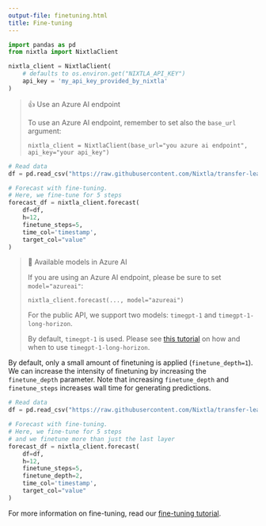 ```yaml
---
output-file: finetuning.html
title: Fine-tuning
---
```



```python
import pandas as pd
from nixtla import NixtlaClient
```


```python
nixtla_client = NixtlaClient(
    # defaults to os.environ.get("NIXTLA_API_KEY")
    api_key = 'my_api_key_provided_by_nixtla'
)
```

> 👍 Use an Azure AI endpoint
>
> To use an Azure AI endpoint, remember to set also the `base_url`
> argument:
>
> `nixtla_client = NixtlaClient(base_url="you azure ai endpoint", api_key="your api_key")`

```python
# Read data
df = pd.read_csv("https://raw.githubusercontent.com/Nixtla/transfer-learning-time-series/main/datasets/air_passengers.csv")

# Forecast with fine-tuning.
# Here, we fine-tune for 5 steps
forecast_df = nixtla_client.forecast(
    df=df,
    h=12,
    finetune_steps=5,
    time_col='timestamp',
    target_col="value"
)
```

> 📘 Available models in Azure AI
>
> If you are using an Azure AI endpoint, please be sure to set
> `model="azureai"`:
>
> `nixtla_client.forecast(..., model="azureai")`
>
> For the public API, we support two models: `timegpt-1` and
> `timegpt-1-long-horizon`.
>
> By default, `timegpt-1` is used. Please see [this
> tutorial](https://docs.nixtla.io/docs/tutorials-long_horizon_forecasting)
> on how and when to use `timegpt-1-long-horizon`.

By default, only a small amount of finetuning is applied
(`finetune_depth=1`). We can increase the intensity of finetuning by
increasing the `finetune_depth` parameter. Note that increasing
`finetune_depth` and `finetune_steps` increases wall time for generating
predictions.

```python
# Read data
df = pd.read_csv("https://raw.githubusercontent.com/Nixtla/transfer-learning-time-series/main/datasets/air_passengers.csv")

# Forecast with fine-tuning.
# Here, we fine-tune for 5 steps
# and we finetune more than just the last layer
forecast_df = nixtla_client.forecast(
    df=df,
    h=12,
    finetune_steps=5,
    finetune_depth=2,
    time_col='timestamp',
    target_col="value"
)
```

For more information on fine-tuning, read our [fine-tuning
tutorial](https://docs.nixtla.io/docs/tutorials-fine_tuning).


